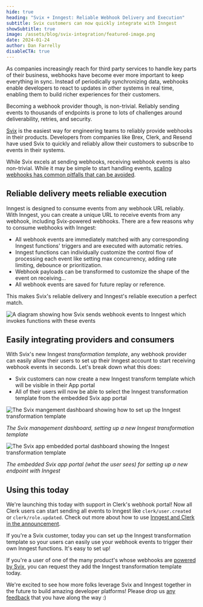 ```yaml
---
hide: true
heading: "Svix + Inngest: Reliable Webhook Delivery and Execution"
subtitle: Svix customers can now quickly integrate with Inngest
showSubtitle: true
image: /assets/blog/svix-integration/featured-image.png
date: 2024-01-24
author: Dan Farrelly
disableCTA: true
---
```


As companies increasingly reach for third party services to handle key parts of their business, webhooks have become ever more important to keep everything in sync. Instead of periodically synchronizing data, webhooks enable developers to react to updates in other systems in real time, enabling them to build richer experiences for their customers.

Becoming a webhook provider though, is non-trivial. Reliably sending events to thousands of endpoints is prone to lots of challenges around deliverability, retries, and security.

[Svix](https://www.svix.com/) is the easiest way for engineering teams to reliably provide webhooks in their products. Developers from companies like Brex, Clerk, and Resend have used Svix to quickly and reliably allow their customers to subscribe to events in their systems.

While Svix excels at sending webhooks, receiving webhook events is also non-trivial. While it may be simple to start handling events, [scaling webhooks has common pitfalls that can be avoided](/blog/building-webhooks-that-scale).

## Reliable delivery meets reliable execution

Inngest is designed to consume events from any webhook URL reliably. With Inngest, you can create a unique URL to receive events from any webhook, including Svix-powered webhooks. There are a few reasons why to consume webhooks with Inngest:

* All webhook events are immediately matched with any corresponding Inngest functions' triggers and are executed with automatic retries.
* Inngest functions can individually customize the control flow of processing each event like setting max concurrency, adding rate limiting, debounce or prioritization.
* Webhook payloads can be transformed to customize the shape of the event on receiving...
* All webhook events are saved for future replay or reference.

This makes Svix's reliable delivery and Inngest's reliable execution a perfect match.

![A diagram showing how Svix sends webhook events to Inngest which invokes functions with these events](/assets/blog/svix-integration/svix-inngest-functions.png)


## Easily integrating providers and consumers

With Svix's new Inngest _transformation template_, any webhook provider can easily allow their users to set up their Inngest account to start receiving webhook events in seconds. Let's break down what this does:

* Svix customers can now create a new Inngest transform template which will be visible in their App portal
* All of their users will now be able to select the Inngest transformation template from the embedded Svix app portal


![The Svix mangement dashboard showing how to set up the Inngest transformation template](/assets/blog/svix-integration/svix-dashboard.png)


_The Svix management dashboard, setting up a new Inngest transformation template_


![The Svix app embedded portal dashboard showing the Inngest transformation template](/assets/blog/svix-integration/svix-portal.png)


_The embedded Svix app portal (what the user sees) for setting up a new endpoint with Inngest_


## Using this today

We're launching this today with support in Clerk's webhook portal! Now all Clerk users can start sending all events to Inngest like `clerk/user.created` or `clerk/role.updated`. Check out more about how to use [Inngest and Clerk in the announcement](/blog/building-auth-workflows-with-clerk-integration).

If you're a Svix customer, today you can set up the Inngest transformation template so your users can easily use your webhook events to trigger their own Inngest functions. It's easy to set up!

If you're a user of one of the many product's whose webhooks are [powered by Svix](https://www.svix.com/), you can request they add the Inngest transformation template today.

We're excited to see how more folks leverage Svix and Inngest together in the future to build amazing developer platforms! Please drop us [any feedback](https://roadmap.inngest.com/) that you have along the way :)
